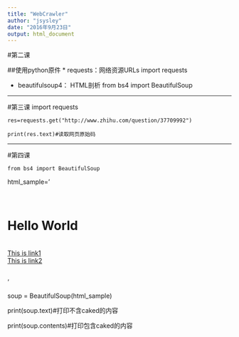 ```yaml
---
title: "WebCrawler"
author: "jsysley"
date: "2016年9月23日"
output: html_document
---
```


#第二课

##使用python原件
* requests：网络资源URLs
    import requests
    
* beautifulsoup4： HTML剖析
    from bs4 import BeautifulSoup
    
---

#第三课
    import requests

    res=requests.get("http://www.zhihu.com/question/37709992")
    
    print(res.text)#读取网页原始码
    
---

#第四课

    from bs4 import BeautifulSoup
    
html_sample=' \
<html> \
 <body> \
   <h1 id="title">Hello World</h1> \
   <a href="#" class ="link"> This is link1</a> \
   <a href="#" link2 class="link"> This is link2</a> \
 <body> \
<html>'

soup = BeautifulSoup(html_sample)

print(soup.text)#打印不含caked的内容

print(soup.contents)#打印包含caked的内容